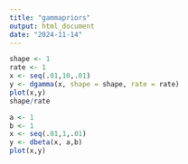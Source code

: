 ```yaml
---
title: "gammapriors"
output: html_document
date: "2024-11-14"
---
```




```r
shape <- 1
rate <- 1
x <- seq(.01,10,.01)
y <- dgamma(x, shape = shape, rate = rate)
plot(x,y)
shape/rate
```

```r
a <- 1
b <- 1
x <- seq(.01,1,.01)
y <- dbeta(x, a,b)
plot(x,y)
```



